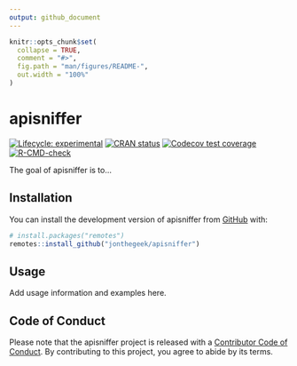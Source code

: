 ```yaml
---
output: github_document
---
```


<!-- README.md is generated from README.Rmd. Please edit that file -->

```r
knitr::opts_chunk$set(
  collapse = TRUE,
  comment = "#>",
  fig.path = "man/figures/README-",
  out.width = "100%"
)
```

# apisniffer

<!-- badges: start -->
[![Lifecycle: experimental](https://img.shields.io/badge/lifecycle-experimental-orange.svg)](https://lifecycle.r-lib.org/articles/stages.html#experimental)
[![CRAN status](https://www.r-pkg.org/badges/version/apisniffer)](https://CRAN.R-project.org/package=apisniffer)
[![Codecov test coverage](https://codecov.io/gh/jonthegeek/apisniffer/branch/main/graph/badge.svg)](https://app.codecov.io/gh/jonthegeek/apisniffer?branch=main)
[![R-CMD-check](https://github.com/jonthegeek/apisniffer/actions/workflows/R-CMD-check.yaml/badge.svg)](https://github.com/jonthegeek/apisniffer/actions/workflows/R-CMD-check.yaml)
<!-- badges: end -->

The goal of apisniffer is to...

## Installation

You can install the development version of apisniffer from [GitHub](https://github.com/) with:

``` r
# install.packages("remotes")
remotes::install_github("jonthegeek/apisniffer")
```

## Usage

Add usage information and examples here.

## Code of Conduct

Please note that the apisniffer project is released with a [Contributor Code of Conduct](https://jonthegeek.github.io/apisniffer/CODE_OF_CONDUCT.html). By contributing to this project, you agree to abide by its terms.
